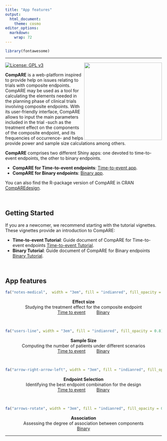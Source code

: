 ---
title: "App features"
output:
  html_document:
    theme: cosmo
editor_options: 
  markdown: 
    wrap: 72
---

```{=html}
<style type="text/css">
h1.title {
  font-size: 36px;
  font-weight: 500;
  color: DarkRed;
  text-align: center;
}
</style>
```
```{r echo=FALSE}
library(fontawesome)
```

<hr>


<img src="images/logo.png" align="right" width="250"/>

[![License: GPL
v3](https://img.shields.io/badge/License-GPLv3-blue.svg)](https://www.gnu.org/licenses/gpl-3.0)

<!-- badges: end -->

**CompARE** is a web-platform inspired to provide
help on issues relating to trials with composite endpoints. CompARE may
be used as a tool for calculating the elements needed in the planning
phase of clinical trials involving composite endpoints. With its
user-friendly interface, CompARE allows to input the main parameters
included in the trial -such as the treatment effect on the components of
the composite endpoint, and its frequencies of occurrence- and helps
provide power and sample size calculations among others.

**CompARE** comprises two different
Shiny apps: one devoted to time-to-event endpoints, the other to binary
endpoints.

-   **CompARE for Time-to-event endpoints**: [Time-to-event
    app](https://www.grbio.eu/compare/CompARETimeToEvent/).
-   **CompARE for Binary endpoints**: [Binary
    app](https://www.grbio.eu/compare/CompAREBinary/).

You can also find the R-package version of CompARE in CRAN
[CompAREdesign](https://cran.r-project.org/web/packages/CompAREdesign/index.html).

<br>

## Getting Started

If you are a newcomer, we recommend starting with the tutorial
vignettes. These vignettes provide an introduction to CompARE:

-   **Time-to-event Tutorial**: Guide document of CompARE for
    Time-to-event endpoints [Time-to-event
    Tutorial](https://www.grbio.eu/compare/CompARETimeToEvent/help_Tutorial.html).
-   **Binary Tutorial**: Guide document of CompARE for Binary endpoints
    [Binary
    Tutorial](https://www.grbio.eu/compare/CompAREBinary/Help-Tutorial.html).

<br>

## App features

<center>

```{r echo = FALSE}
fa("notes-medical",  width = "3em", fill = "indianred", fill_opacity = 0.8)
```



**Effect size**\
Studying the treatment effect for the composite endpoint\
[Time to
event](https://www.grbio.eu/compare/CompARETimeToEvent/?tab=%22tab_effect%22)         [Binary](https://www.grbio.eu/compare/CompAREBinary/?tab=%22tab_effect%22)<br>

<center>

<br>

```{r echo = FALSE}
fa("users-line", width = "3em", fill = "indianred", fill_opacity = 0.8)
```

**Sample Size**\
Computing the number of patients under different scenarios\
[Time to
event](https://www.grbio.eu/compare/CompARETimeToEvent/?tab=%22tab_sample%22)         [Binary](https://www.grbio.eu/compare/CompAREBinary/?tab=%22tab_sample%22)<br>

<center>

<br>

```{r echo = FALSE}
fa("arrow-right-arrow-left", width = "3em", fill = "indianred", fill_opacity = 0.8)
```

**Endpoint Selection**\
Identifying the best endpoint combination for the design\
[Time to
event](https://www.grbio.eu/compare/CompARETimeToEvent/?tab=%22tab_endpoint%22)         [Binary](https://www.grbio.eu/compare/CompAREBinary/?tab=%22tab_endpoint%22)<br>

<center>

<br>

```{r echo = FALSE}
fa("arrows-rotate", width = "3em", fill = "indianred", fill_opacity = 0.8)
```

**Association**\
Assessing the degree of association between components\
[Binary](https://www.grbio.eu/compare/CompAREBinary/?tab=%22tab_correlation%22)<br>

<hr>
